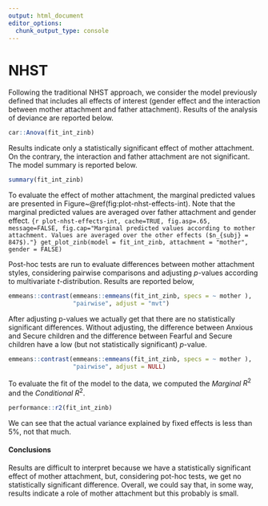 ```yaml
---
output: html_document
editor_options: 
  chunk_output_type: console
---
```

# NHST {#nhst-int}

Following the traditional NHST approach, we consider the model previously defined that includes all effects of interest (gender effect and the interaction between mother attachment and father attachment). Results of the analysis of deviance are reported below.
```r
car::Anova(fit_int_zinb)
```
Results indicate only a statistically significant effect of mother attachment. On the contrary, the interaction and father attachment are not significant. The model summary is reported below.
```r
summary(fit_int_zinb)
```
To evaluate the effect of mother attachment, the marginal predicted values are presented in Figure~\@ref(fig:plot-nhst-effects-int). Note that the marginal predicted values are averaged over father attachment and gender effect.
```{r plot-nhst-effects-int, cache=TRUE, fig.asp=.65, message=FALSE, fig.cap="Marginal predicted values according to mother attachment. Values are averaged over the other effects ($n_{subj} = 847$)."}
get_plot_zinb(model = fit_int_zinb, attachment = "mother", gender = FALSE)
```

Post-hoc tests are run to evaluate differences between mother attachment styles, considering pairwise comparisons and adjusting *p*-values according to multivariate *t*-distribution. Results are reported below,
```r
emmeans::contrast(emmeans::emmeans(fit_int_zinb, specs = ~ mother ),
                  "pairwise", adjust = "mvt")
```

After adjusting p-values we actually get that there are no statistically significant differences. Without adjusting, the difference between Anxious and Secure children and the difference between Fearful and Secure children have a low (but not statistically significant) *p*-value.
```r
emmeans::contrast(emmeans::emmeans(fit_int_zinb, specs = ~ mother ),
                  "pairwise", adjust = NULL)
```

To evaluate the fit of the model to the data, we computed the *Marginal* $R^2$ and the *Conditional* $R^2$.

```r
performance::r2(fit_int_zinb)
```

We can see that the actual variance explained by fixed effects is less than 5\%, not that much.

#### Conclusions {-}

Results are difficult to interpret because we have a statistically significant effect of mother attachment, but, considering pot-hoc tests, we get no statistically significant difference.
Overall, we could say that, in some way, results indicate a role of mother attachment but this probably is small.
